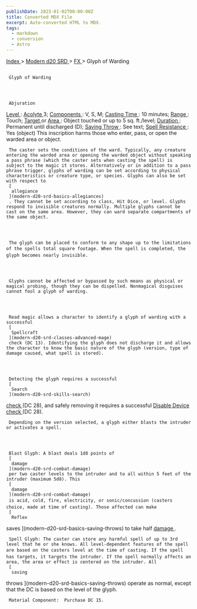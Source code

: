 ```yaml
---
publishDate: 2023-01-02T00:00:00Z
title: Converted MDX File
excerpt: Auto-converted HTML to MDX.
tags:
  - markdown
  - conversion
  - Astro
---
```


[
Index
](-index) >
[
Modern d20 SRD
](modern-d20-srd-index) >
[
FX
](modern-d20-srd-fx-index) > Glyph of Warding

##

     Glyph of Warding




     Abjuration

[
Level
](modern-d20-srd-fx-level)
:
[
Acolyte
](modern-d20-srd-classes-advanced-acolyte)
3;
[
Components
](modern-d20-srd-fx-components)
: V, S, M;
[
Casting Time
](modern-d20-srd-fx-casting-time)
: 10 minutes;
[
Range
](modern-d20-srd-fx-range)
: Touch;
[
Target
](modern-d20-srd-fx-target)
or
[
Area
](modern-d20-srd-fx-area)
: Object touched or up to 5 sq. ft./level;
[
Duration
](modern-d20-srd-fx-duration)
: Permanent until discharged (D);
[
Saving Throw
](modern-d20-srd-basics-saving-throws)
: See text;
[
Spell Resistance
](modern-d20-srd-special-abilities-spell-resistance)
: Yes (object)
This inscription harms those who enter, pass, or open the warded area or object.

     The caster sets the conditions of the ward. Typically, any creature entering the warded area or opening the warded object without speaking a pass phrase (which the caster sets when casting the spell) is subject to the magic it stores. Alternatively or in addition to a pass phrase trigger, glyphs of warding can be set according to physical characteristics or creature type, or species. Glyphs can also be set with respect to
     [
      allegiance
     ](modern-d20-srd-basics-allegiances)
     . They cannot be set according to class, Hit Dice, or level. Glyphs respond to invisible creatures normally. Multiple glyphs cannot be cast on the same area. However, they can ward separate compartments of the same object.




     The glyph can be placed to conform to any shape up to the limitations of the spells total square footage. When the spell is completed, the glyph becomes nearly invisible.




     Glyphs cannot be affected or bypassed by such means as physical or magical probing, though they can be dispelled. Nonmagical disguises cannot fool a glyph of warding.




     Read magic allows a character to identify a glyph of warding with a successful
     [
      Spellcraft
     ](modern-d20-srd-classes-advanced-mage)
     check (DC 13). Identifying the glyph does not discharge it and allows the character to know the basic nature of the glyph (version, type of damage caused, what spell is stored).




     Detecting the glyph requires a successful
     [
      Search
     ](modern-d20-srd-skills-search)

[
check
](modern-d20-srd-skills-skill-basics-php#skill-check-index)
(DC 28), and safely removing it requires a successful
[
Disable
Device
](modern-d20-srd-skills-disable-device)
[
check
](modern-d20-srd-skills-skill-basics-php#skill-check-index)
(DC 28).

     Depending on the version selected, a glyph either blasts the intruder or activates a spell.




     Blast Glyph: A blast deals 1d8 points of
     [
      damage
     ](modern-d20-srd-combat-damage)
     per two caster levels to the intruder and to all within 5 feet of the intruder (maximum 5d8). This
     [
      damage
     ](modern-d20-srd-combat-damage)
     is acid, cold, fire, electricity, or sonic/concussion (casters choice, made at time of casting). Those affected can make
     [
      Reflex

saves
](modern-d20-srd-basics-saving-throws)
to take half
[
damage
](modern-d20-srd-combat-damage)
.

     Spell Glyph: The caster can store any harmful spell of up to 3rd level that he or she knows. All level-dependent features of the spell are based on the casters level at the time of casting. If the spell has targets, it targets the intruder. If the spell normally affects an area, the area or effect is centered on the intruder. All
     [
      saving

throws
](modern-d20-srd-basics-saving-throws)
operate as normal, except that the DC is based on the level of the glyph.

     Material Component:  Purchase DC 15.
